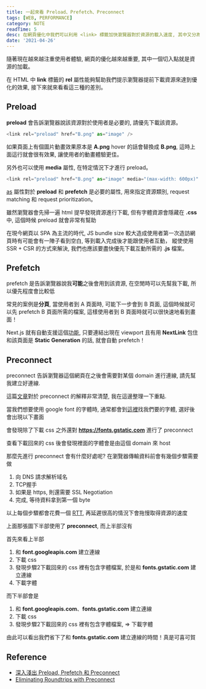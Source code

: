 ```yaml
---
title: 一起來看 Preload、Prefetch、Preconnect
tags: [WEB, PERFORMANCE]
category: NOTE
readTime: 5
desc: 在網頁優化中我們可以利用 <link> 標籤加快瀏覽器對於資源的載入速度, 其中又分為 preload、prefetch 以及 preconnect, 稍微筆記一下這三個有什麼差別
date: '2021-04-26'
---
```


隨著現在越來越注重使用者體驗, 網頁的優化越來越重要, 其中一個切入點就是資源的加載。

在 HTML 中 **link** 標籤的 **rel** 屬性能夠幫助我們提示瀏覽器提前下載資源來達到優化的效果,
接下來就來看看這三種的差別。

## Preload

**preload** 會告訴瀏覽器說該資源對於使用者是必要的, 請優先下載該資源。

```js
<link rel="preload" href="B.png" as="image" />
```

如果頁面上有個圖片動畫效果原本是 **A.png** hover 的話會替換成 **B.png**, 這時上面這行就會很有效果, 讓使用者的動畫體驗更佳。

另外也可以使用 **media** 屬性, 在特定情況下才進行 preload。

```js
<link rel="preload" href="B.png" as="image" media="(max-width: 600px)" />
```

[as](https://developer.mozilla.org/en-US/docs/Web/HTML/Element/link#attributes) 屬性對於 **preload** 和 **prefetch** 是必要的屬性, 用來指定資源類別, request matching 和 request prioritization。

雖然瀏覽器會先掃一遍 html 提早發現資源進行下載, 但有字體資源會隱藏在 **.css** 中, 這個時候 preload 就會非常有幫助

<ArticleImage src="https://i.imgur.com/XoiiZlY.png" alt="google font css" remark="google font css" />

在現今網頁以 SPA 為主流的時代, JS bundle size 較大造成使用者第一次造訪網頁時有可能會有一陣子看到空白, 等到載入完成後才能跟使用者互動，
縱使使用 SSR + CSR 的方式來解決, 我們也應該要盡快優先下載互動所需的 **.js** 檔案。

<ArticleImage src="https://i.imgur.com/tI296oQ.png" alt="preload script" remark="preload script" />

## Prefetch

prefetch 是告訴瀏覽器說我**可能**之後會用到該資源, 在空閒時可以先幫我下載, 所以優先程度會比較低

常見的案例是**分頁**, 當使用者到 A 頁面時, 可能下一步會到 B 頁面, 這個時候就可以先 prefetch B 頁面所需的檔案, 這樣使用者到 B 頁面時就可以很快速地看到畫面！

Next.js 就有自動支援這個[功能](https://nextjs.org/docs/api-reference/next/link), 只要連結出現在 viewport 且有用 **NextLink** 包住和該頁面是 **Static Generation** 的話, 就會自動 prefetch！

<ArticleImage src="https://i.imgur.com/vGoEb5w.png" alt="prefetch script" remark="prefetch script" />

## Preconnect

preconnect 告訴瀏覽器這個網頁在之後會需要對某個 domain 進行連線, 請先幫我建立好連線.

這篇[文章](https://www.igvita.com/2015/08/17/eliminating-roundtrips-with-preconnect/)對於 preconnect 的解釋非常清楚, 我在這邊整理一下重點.

當我們想要使用 google font 的字體時, 通常都會到[這裡](https://fonts.google.com/)找我們要的字體, 選好後會出現以下畫面

<ArticleImage src="https://i.imgur.com/EYuDuyn.png" alt="google font" />

會發現除了下載 css 之外還對 **https://fonts.gstatic.com** 進行了 preconnect

查看下載回來的 css 後會發現裡面的字體會是由這個 domain 來 host

<ArticleImage src="https://i.imgur.com/XoiiZlY.png" alt="google font css" />

那麼先進行 preconnect 會有什麼好處呢? 在瀏覽器傳輸資料前會有幾個步驟需要做

1. 向 DNS 請求解析域名
2. TCP握手
3. 如果是 https, 則還需要 SSL Negotiation
4. 完成, 等待資料拿到第一個 byte

以上每個步驟都會花費一個 [RTT](https://www.cloudflare.com/zh-tw/learning/cdn/glossary/round-trip-time-rtt/),
再延遲很高的情況下會拖慢取得資源的速度

<ArticleImage src="https://www.igvita.com/posts/15/xfont-preconnect.png.pagespeed.ic.ALPEs7sMxi.webp" alt="preconnect request" remark="source: https://www.igvita.com" />

上面那張圖下半部使用了 **preconnect**, 而上半部沒有

首先來看上半部

1. 和 **font.googleapis.com** 建立連線
2. 下載 css
3. 發現步驟2下載回來的 css 裡有包含字體檔案, 於是和 **fonts.gstatic.com** 建立連線
4. 下載字體

而下半部會是

1. 和 **font.googleapis.com**、**fonts.gstatic.com** 建立連線
2. 下載 css
3. 發現步驟2下載回來的 css 裡有包含字體檔案, => 下載字體

由此可以看出我們省下了和 **fonts.gstatic.com** 建立連線的時間！真是可喜可賀

## Reference

- [深入淺出 Preload, Prefetch 和 Preconnect](https://shubo.io/preload-prefetch-preconnect/)
- [Eliminating Roundtrips with Preconnect](https://www.igvita.com/2015/08/17/eliminating-roundtrips-with-preconnect/)
